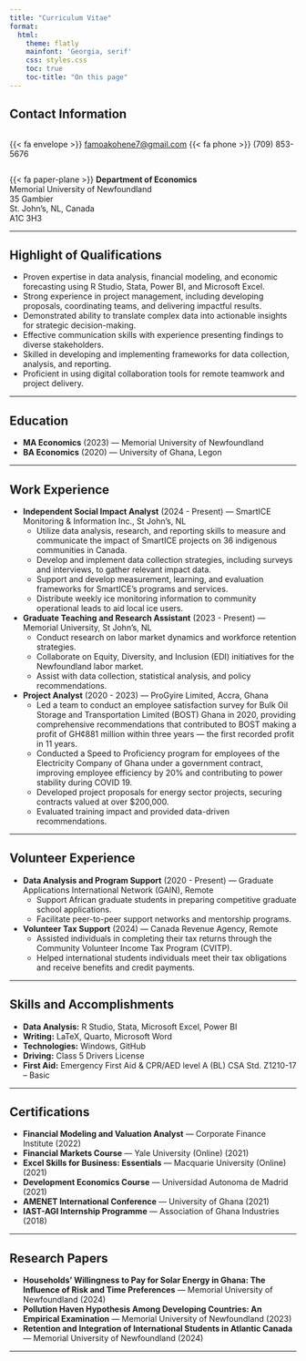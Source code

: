```yaml
---
title: "Curriculum Vitae"
format:
  html:
    theme: flatly
    mainfont: 'Georgia, serif'
    css: styles.css
    toc: true
    toc-title: "On this page"
---
```


## **Contact Information**

<div style="display: flex; align-items: center; gap: 15px;">
{{< fa envelope >}} [famoakohene7@gmail.com](mailto:famoakohene7@gmail.com)
{{< fa phone >}} (709) 853-5676
</div>

{{< fa paper-plane >}} **Department of Economics**\
Memorial University of Newfoundland\
35 Gambier\
St. John's, NL, Canada\
A1C 3H3

---

## **Highlight of Qualifications**

- Proven expertise in data analysis, financial modeling, and economic forecasting using R Studio, Stata, Power BI, and Microsoft Excel.  
- Strong experience in project management, including developing proposals, coordinating teams, and delivering impactful results.  
- Demonstrated ability to translate complex data into actionable insights for strategic decision-making.  
- Effective communication skills with experience presenting findings to diverse stakeholders.  
- Skilled in developing and implementing frameworks for data collection, analysis, and reporting.  
- Proficient in using digital collaboration tools for remote teamwork and project delivery.  

---

## **Education**

- **MA Economics** (2023) — Memorial University of Newfoundland  
- **BA Economics** (2020) — University of Ghana, Legon

---

## **Work Experience**

- **Independent Social Impact Analyst** (2024 - Present) — SmartICE Monitoring & Information Inc., St John’s, NL  
    - Utilize data analysis, research, and reporting skills to measure and communicate the impact of SmartICE projects on 36 indigenous communities in Canada.  
    - Develop and implement data collection strategies, including surveys and interviews, to gather relevant impact data.  
    - Support and develop measurement, learning, and evaluation frameworks for SmartICE’s programs and services.  
    - Distribute weekly ice monitoring information to community operational leads to aid local ice users.  

- **Graduate Teaching and Research Assistant** (2023 - Present) — Memorial University, St John's, NL  
    - Conduct research on labor market dynamics and workforce retention strategies.  
    - Collaborate on Equity, Diversity, and Inclusion (EDI) initiatives for the Newfoundland labor market.  
    - Assist with data collection, statistical analysis, and policy recommendations.  

- **Project Analyst** (2020 - 2023) — ProGyire Limited, Accra, Ghana  
    - Led a team to conduct an employee satisfaction survey for Bulk Oil Storage and Transportation Limited (BOST) Ghana in 2020, providing comprehensive recommendations that contributed to BOST making a profit of GH¢881 million within three years — the first recorded profit in 11 years.  
    - Conducted a Speed to Proficiency program for employees of the Electricity Company of Ghana under a government contract, improving employee efficiency by 20% and contributing to power stability during COVID 19.  
    - Developed project proposals for energy sector projects, securing contracts valued at over \$200,000.  
    - Evaluated training impact and provided data-driven recommendations.  

---

## **Volunteer Experience**

- **Data Analysis and Program Support** (2020 - Present) — Graduate Applications International Network (GAIN), Remote  
    - Support African graduate students in preparing competitive graduate school applications.  
    - Facilitate peer-to-peer support networks and mentorship programs.  

- **Volunteer Tax Support** (2024) — Canada Revenue Agency, Remote  
    - Assisted individuals in completing their tax returns through the Community Volunteer Income Tax Program (CVITP).  
    - Helped international students individuals meet their tax obligations and receive benefits and credit payments.  

---

## **Skills and Accomplishments**

- **Data Analysis:** R Studio, Stata, Microsoft Excel, Power BI  
- **Writing:** LaTeX, Quarto, Microsoft Word  
- **Technologies:** Windows, GitHub  
- **Driving:** Class 5 Drivers License  
- **First Aid:** Emergency First Aid & CPR/AED level A (BL) CSA Std. Z1210-17 – Basic  

---

## **Certifications**

- **Financial Modeling and Valuation Analyst** — Corporate Finance Institute (2022)  
- **Financial Markets Course** — Yale University (Online) (2021)  
- **Excel Skills for Business: Essentials** — Macquarie University (Online) (2021)  
- **Development Economics Course** — Universidad Autonoma de Madrid (2021)  
- **AMENET International Conference** — University of Ghana (2021)  
- **IAST-AGI Internship Programme** — Association of Ghana Industries (2018)  

---

## **Research Papers**

- **Households’ Willingness to Pay for Solar Energy in Ghana: The Influence of Risk and Time Preferences** — Memorial University of Newfoundland (2024)  
- **Pollution Haven Hypothesis Among Developing Countries: An Empirical Examination** — Memorial University of Newfoundland (2023)  
- **Retention and Integration of International Students in Atlantic Canada** — Memorial University of Newfoundland (2024)  

---
